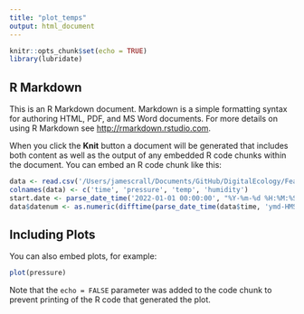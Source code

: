 ```yaml
---
title: "plot_temps"
output: html_document
---
```


```r
knitr::opts_chunk$set(echo = TRUE)
library(lubridate)
```

## R Markdown

This is an R Markdown document. Markdown is a simple formatting syntax for authoring HTML, PDF, and MS Word documents. For more details on using R Markdown see <http://rmarkdown.rstudio.com>.

When you click the **Knit** button a document will be generated that includes both content as well as the output of any embedded R code chunks within the document. You can embed an R code chunk like this:

```r

data <- read.csv('/Users/jamescrall/Documents/GitHub/DigitalEcology/Feather/examples/TemperatureLogger/logger.csv')
colnames(data) <- c('time', 'pressure', 'temp', 'humidity')
start.date <- parse_date_time('2022-01-01 00:00:00', "%Y-%m-%d %H:%M:%S")
data$datenum <- as.numeric(difftime(parse_date_time(data$time, 'ymd-HMS'),start.date))
```

## Including Plots

You can also embed plots, for example:

```r
plot(pressure)
```

Note that the `echo = FALSE` parameter was added to the code chunk to prevent printing of the R code that generated the plot.
